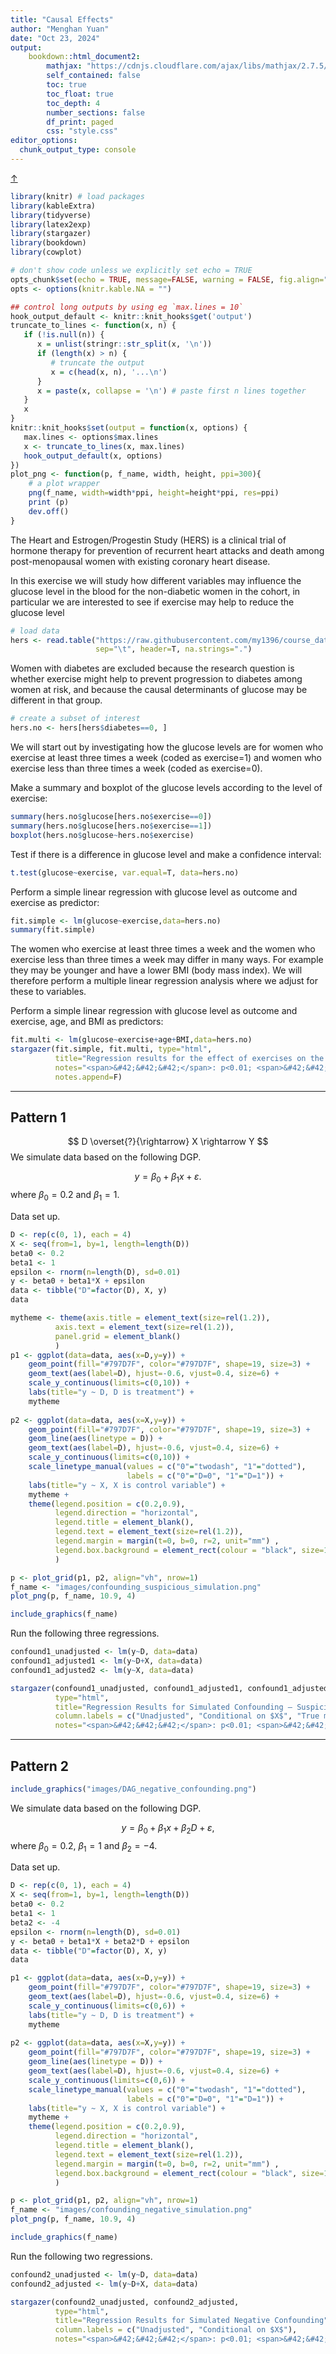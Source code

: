 ```yaml
---
title: "Causal Effects"
author: "Menghan Yuan"
date: "Oct 23, 2024"
output: 
    bookdown::html_document2:
        mathjax: "https://cdnjs.cloudflare.com/ajax/libs/mathjax/2.7.5/MathJax.js?config=TeX-AMS_CHTML.js"
        self_contained: false
        toc: true
        toc_float: true
        toc_depth: 4
        number_sections: false
        df_print: paged
        css: "style.css"
editor_options: 
  chunk_output_type: console
---
```


<SCRIPT language="JavaScript" SRC="my_jxscript.js"></SCRIPT>

<a class="top-link" href="#top" id="js-top">↑</a>

```r
library(knitr) # load packages
library(kableExtra)
library(tidyverse)
library(latex2exp)
library(stargazer)
library(bookdown)
library(cowplot)

# don't show code unless we explicitly set echo = TRUE
opts_chunk$set(echo = TRUE, message=FALSE, warning = FALSE, fig.align="center", fig.pos = "H", paged.print=FALSE)
opts <- options(knitr.kable.NA = "")

## control long outputs by using eg `max.lines = 10`
hook_output_default <- knitr::knit_hooks$get('output')
truncate_to_lines <- function(x, n) {
   if (!is.null(n)) {
      x = unlist(stringr::str_split(x, '\n'))
      if (length(x) > n) {
         # truncate the output
         x = c(head(x, n), '...\n')
      }
      x = paste(x, collapse = '\n') # paste first n lines together
   }
   x
}
knitr::knit_hooks$set(output = function(x, options) {
   max.lines <- options$max.lines
   x <- truncate_to_lines(x, max.lines)
   hook_output_default(x, options)
})
plot_png <- function(p, f_name, width, height, ppi=300){
    # a plot wrapper
    png(f_name, width=width*ppi, height=height*ppi, res=ppi)
    print (p)
    dev.off()
}
```




The Heart and Estrogen/Progestin Study (HERS) is a clinical trial of hormone therapy for prevention of recurrent heart attacks and death among post-menopausal women with existing coronary heart disease. 

In this exercise we will study how different variables may influence the glucose level in the blood for the non-diabetic women in the cohort, in particular we are interested to see if exercise may help to reduce the glucose level 

```r
# load data
hers <- read.table("https://raw.githubusercontent.com/my1396/course_dataset/refs/heads/main/hers.txt",
                   sep="\t", header=T, na.strings=".")
```

Women with diabetes are excluded because the research question is whether exercise might help to prevent progression to diabetes among women at risk, and because the causal determinants of glucose may be different in that group.

```r
# create a subset of interest
hers.no <- hers[hers$diabetes==0, ]
```


We will start out by investigating how the glucose levels are for women who exercise at least three times a week (coded as exercise=1) and women who exercise less than three times a week (coded as exercise=0).

Make a summary and boxplot of the glucose levels according to the level of exercise:

```r
summary(hers.no$glucose[hers.no$exercise==0])
summary(hers.no$glucose[hers.no$exercise==1])
boxplot(hers.no$glucose~hers.no$exercise)
```


Test if there is a difference in glucose level and make a confidence interval:
```r
t.test(glucose~exercise, var.equal=T, data=hers.no)
```

Perform a simple linear regression with glucose level as outcome and exercise as predictor:
```r
fit.simple <- lm(glucose~exercise,data=hers.no)
summary(fit.simple)
```

The women who exercise at least three times a week and the women who exercise less than three times a week may differ in many ways. For example they may be younger and have a lower BMI (body mass index). We will therefore perform a multiple linear regression analysis where we adjust for these to variables.

Perform a simple linear regression with glucose level as outcome and exercise, age, and BMI as predictors:
```r
fit.multi <- lm(glucose~exercise+age+BMI,data=hers.no)
stargazer(fit.simple, fit.multi, type="html",
          title="Regression results for the effect of exercises on the glucose level.",
          notes="<span>&#42;&#42;&#42;</span>: p<0.01; <span>&#42;&#42;</span>: <strong>p<0.05</strong>; <span>&#42;</span>: p<0.1",
          notes.append=F)
```


___


## Pattern 1

$$
D \overset{?}{\rightarrow} X \rightarrow Y
$$
We simulate data based on the following DGP.

$$
y = \beta_0 + \beta_1 x + \varepsilon.
$$
where $\beta_0=0.2$ and $\beta_1=1$.

Data set up.
```r
D <- rep(c(0, 1), each = 4)
X <- seq(from=1, by=1, length=length(D))
beta0 <- 0.2
beta1 <- 1
epsilon <- rnorm(n=length(D), sd=0.01)
y <- beta0 + beta1*X + epsilon
data <- tibble("D"=factor(D), X, y)
data
```


```r
mytheme <- theme(axis.title = element_text(size=rel(1.2)),
          axis.text = element_text(size=rel(1.2)),
          panel.grid = element_blank()
          )
p1 <- ggplot(data=data, aes(x=D,y=y)) +
    geom_point(fill="#797D7F", color="#797D7F", shape=19, size=3) +
    geom_text(aes(label=D), hjust=-0.6, vjust=0.4, size=6) +
    scale_y_continuous(limits=c(0,10)) +
    labs(title="y ~ D, D is treatment") +
    mytheme
    
p2 <- ggplot(data=data, aes(x=X,y=y)) +
    geom_point(fill="#797D7F", color="#797D7F", shape=19, size=3) +
    geom_line(aes(linetype = D)) +
    geom_text(aes(label=D), hjust=-0.6, vjust=0.4, size=6) +
    scale_y_continuous(limits=c(0,10)) +
    scale_linetype_manual(values = c("0"="twodash", "1"="dotted"),
                          labels = c("0"="D=0", "1"="D=1")) +
    labs(title="y ~ X, X is control variable") +
    mytheme +
    theme(legend.position = c(0.2,0.9), 
          legend.direction = "horizontal",
          legend.title = element_blank(),
          legend.text = element_text(size=rel(1.2)),
          legend.margin = margin(t=0, b=0, r=2, unit="mm") ,
          legend.box.background = element_rect(colour = "black", size=1)
          )

p <- plot_grid(p1, p2, align="vh", nrow=1)
f_name <- "images/confounding_suspicious_simulation.png"
plot_png(p, f_name, 10.9, 4)
```


```r
include_graphics(f_name)
```

Run the following three regressions.
```r
confound1_unadjusted <- lm(y~D, data=data)
confound1_adjusted1 <- lm(y~D+X, data=data)
confound1_adjusted2 <- lm(y~X, data=data)
```


```r
stargazer(confound1_unadjusted, confound1_adjusted1, confound1_adjusted2, 
          type="html", 
          title="Regression Results for Simulated Confounding — Suspicious Correlation", 
          column.labels = c("Unadjusted", "Conditional on $X$", "True model"),
          notes="<span>&#42;&#42;&#42;</span>: p<0.01; <span>&#42;&#42;</span>: <strong>p<0.05</strong>; <span>&#42;</span>: p<0.1", notes.append=F)
```


___

## Pattern 2

```r
include_graphics("images/DAG_negative_confounding.png")
```


We simulate data based on the following DGP.

$$
y = \beta_0 + \beta_1 x + \beta_2 D + \varepsilon ,
$$
where $\beta_0=0.2$, $\beta_1=1$ and $\beta_2=-4$.


Data set up.
```r
D <- rep(c(0, 1), each = 4)
X <- seq(from=1, by=1, length=length(D))
beta0 <- 0.2
beta1 <- 1
beta2 <- -4
epsilon <- rnorm(n=length(D), sd=0.01)
y <- beta0 + beta1*X + beta2*D + epsilon
data <- tibble("D"=factor(D), X, y)
data
```



```r
p1 <- ggplot(data=data, aes(x=D,y=y)) +
    geom_point(fill="#797D7F", color="#797D7F", shape=19, size=3) +
    geom_text(aes(label=D), hjust=-0.6, vjust=0.4, size=6) +
    scale_y_continuous(limits=c(0,6)) +
    labs(title="y ~ D, D is treatment") +
    mytheme
    
p2 <- ggplot(data=data, aes(x=X,y=y)) +
    geom_point(fill="#797D7F", color="#797D7F", shape=19, size=3) +
    geom_line(aes(linetype = D)) +
    geom_text(aes(label=D), hjust=-0.6, vjust=0.4, size=6) +
    scale_y_continuous(limits=c(0,6)) +
    scale_linetype_manual(values = c("0"="twodash", "1"="dotted"),
                          labels = c("0"="D=0", "1"="D=1")) +
    labs(title="y ~ X, X is control variable") +
    mytheme +
    theme(legend.position = c(0.2,0.9), 
          legend.direction = "horizontal",
          legend.title = element_blank(),
          legend.text = element_text(size=rel(1.2)),
          legend.margin = margin(t=0, b=0, r=2, unit="mm") ,
          legend.box.background = element_rect(colour = "black", size=1)
          )

p <- plot_grid(p1, p2, align="vh", nrow=1)
f_name <- "images/confounding_negative_simulation.png"
plot_png(p, f_name, 10.9, 4)
```



```r
include_graphics(f_name)
```


Run the following two regressions.
```r
confound2_unadjusted <- lm(y~D, data=data)
confound2_adjusted <- lm(y~D+X, data=data)
```


```r
stargazer(confound2_unadjusted, confound2_adjusted,
          type="html", 
          title="Regression Results for Simulated Negative Confounding", 
          column.labels = c("Unadjusted", "Conditional on $X$"),
          notes="<span>&#42;&#42;&#42;</span>: p<0.01; <span>&#42;&#42;</span>: <strong>p<0.05</strong>; <span>&#42;</span>: p<0.1", notes.append=F)
```


















